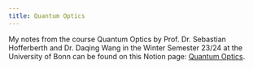 ```yaml
---
title: Quantum Optics
---
```


My notes from the course Quantum Optics by Prof. Dr. Sebastian Hofferberth and Dr. Daqing Wang in the Winter Semester 23/24 at the University of Bonn can be found on this Notion page: [Quantum Optics](https://burnt-jump-779.notion.site/Quantum-Optics-6b7443ddd87e43f0b4ff15581c49b245?pvs=4).
